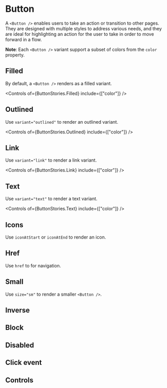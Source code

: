 
<Meta of={ButtonStories} />

# Button

A `<Button />` enables users to take an action or transition to other pages. They are designed with multiple styles to address various needs, and they are ideal for highlighting an action for the user to take in order to move forward in a flow.

**Note**: Each `<Button />` variant support a subset of colors from the `color` property.

## Filled

By default, a `<Button />` renders as a filled variant.

<Canvas of={ButtonStories.Filled} />

<Controls of={ButtonStories.Filled} include={["color"]} />

## Outlined

Use `variant="outlined"` to render an outlined variant.

<Canvas of={ButtonStories.Outlined} />

<Controls of={ButtonStories.Outlined} include={["color"]} />

## Link

Use `variant="link"` to render a link variant.

<Canvas of={ButtonStories.Link} />

<Controls of={ButtonStories.Link} include={["color"]} />

## Text

Use `variant="text"` to render a text variant.

<Canvas of={ButtonStories.Text} />

<Controls of={ButtonStories.Text} include={["color"]} />

## Icons

Use `iconAtStart` or `iconAtEnd` to render an icon.

<Canvas of={ButtonStories.Icons} />

<Controls of={ButtonStories.Icons} />

## Href

Use `href` to for navigation.

<Canvas of={ButtonStories.Href} />

## Small

Use `size="sm"` to render a smaller `<Button />`.

<Canvas of={ButtonStories.Small} />

## Inverse

<Canvas of={ButtonStories.Inverse} />

## Block

<Canvas of={ButtonStories.Block} />

## Disabled

<Canvas of={ButtonStories.Disabled} />

## Click event

<Canvas of={ButtonStories.ClickEvent} />

## Controls

<Canvas of={ButtonStories.Controls} />

<Controls of={ButtonStories.Controls} />
